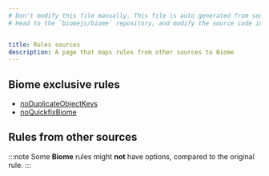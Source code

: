 ```yaml
---
# Don't modify this file manually. This file is auto generated from source, and you will lose your changes next time the website is built.
# Head to the `biomejs/biome` repository, and modify the source code in there.


title: Rules sources
description: A page that maps rules from other sources to Biome
---
```

    
## Biome exclusive rules
- [noDuplicateObjectKeys](/linter/rules/no-duplicate-object-keys) 
- [noQuickfixBiome](/linter/rules/no-quickfix-biome) 
## Rules from other sources
:::note
Some **Biome** rules might **not** have options, compared to the original rule.
:::

